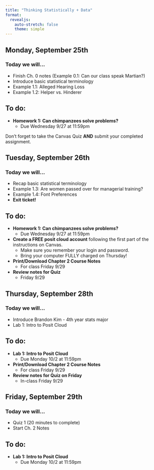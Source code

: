 ```yaml
---
title: "Thinking Statistically + Data"
format: 
  revealjs:
    auto-stretch: false
    theme: simple
---
```


## Monday, September 25th
### Today we will...

+ Finish Ch. 0 notes (Example 0.1: Can our class speak Martian?)
+ Introduce basic statistical terminology
+ Example 1.1: Alleged Hearing Loss
+ Example 1.2: Helper vs. Hinderer

## To do:

+ **Homework 1: Can chimpanzees solve problems?**
  + Due Wednesday 9/27 at 11:59pm
  
::: callout-warning
Don't forget to take the Canvas Quiz **AND** submit your completed assignment.
:::

## Tuesday, September 26th
### Today we will...

+ Recap basic statistical terminology
+ Example 1.3: Are women passed over for managerial training?
+ Example 1.4: Font Preferences
+ **Exit ticket!**

## To do:

+ **Homework 1: Can chimpanzees solve problems?**
  + Due Wednesday 9/27 at 11:59pm

+ **Create a FREE posit cloud account** following the first part of the instructions on Canvas.
  + Make sure you remember your login and password.
  + Bring your computer FULLY charged on Thursday!
  
+ **Print/Download Chapter 2 Course Notes**
  + For class Friday 9/29
+ **Review notes for Quiz**
  + Friday 9/29
  
## Thursday, September 28th
### Today we will...

+ Introduce Brandon Kim - 4th year stats major
+ Lab 1: Intro to Posit Cloud

## To do:

+ **Lab 1: Intro to Posit Cloud**
  + Due Monday 10/2 at 11:59pm
+ **Print/Download Chapter 2 Course Notes**
  + For class Friday 9/29
+ **Review notes for Quiz on Friday**
  + In-class Friday 9/29

## Friday, September 29th
### Today we will...

+ Quiz 1 (20 minutes to complete)
+ Start Ch. 2 Notes

## To do:

+ **Lab 1: Intro to Posit Cloud**
  + Due Monday 10/2 at 11:59pm
